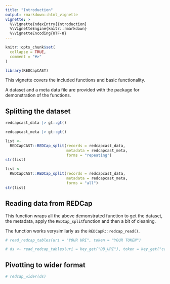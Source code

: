```yaml
---
title: "Introduction"
output: rmarkdown::html_vignette
vignette: >
  %\VignetteIndexEntry{Introduction}
  %\VignetteEngine{knitr::rmarkdown}
  %\VignetteEncoding{UTF-8}
---
```


```r
knitr::opts_chunk$set(
  collapse = TRUE,
  comment = "#>"
)
```

```r
library(REDCapCAST)
```

This vignette covers the included functions and basic functionality.

A dataset and a meta data file are provided with the package for demonstration of the functions.

## Splitting the dataset

```r
redcapcast_data |> gt::gt()
```

```r
redcapcast_meta |> gt::gt()
```
```r
list <-
  REDCapCAST::REDCap_split(records = redcapcast_data,
                           metadata = redcapcast_meta,
                           forms = "repeating")
str(list)
```

```r
list <-
  REDCapCAST::REDCap_split(records = redcapcast_data,
                           metadata = redcapcast_meta,
                           forms = "all")
str(list)
```

## Reading data from REDCap

This function wraps all the above demonstrated function to get the dataset, the metadata, apply the `REDCap_split`function and then a bit of cleaning.

The function works verysimilarly as the `REDCapR::redcap_read()`.

```r
# read_redcap_tables(uri = "YOUR URI", token = "YOUR TOKEN")

# ds <- read_redcap_tables(uri = key_get("DB_URI"), token = key_get("cast_api"))
```

## Pivotting to wider format

```r
# redcap_wider(ds)
```


